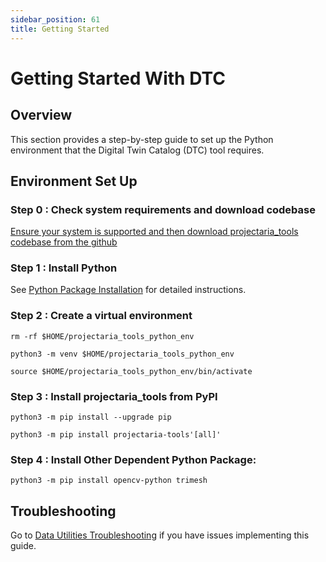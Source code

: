 ```yaml
---
sidebar_position: 61
title: Getting Started
---
```


# Getting Started With DTC

## Overview

This section provides a step-by-step guide to set up the Python environment that the Digital Twin Catalog (DTC) tool requires.

## Environment Set Up

### Step 0 : Check system requirements and download codebase

[Ensure your system is supported and then download projectaria_tools codebase from the github](/docs/data_utilities/installation/download_codebase.mdx)

### Step 1 : Install Python

See [Python Package Installation](/docs/data_utilities/installation/installation_python.mdx) for detailed instructions.

### Step 2 : Create a virtual environment

```
rm -rf $HOME/projectaria_tools_python_env

python3 -m venv $HOME/projectaria_tools_python_env

source $HOME/projectaria_tools_python_env/bin/activate
```

### Step 3 : Install projectaria_tools from PyPI

```
python3 -m pip install --upgrade pip

python3 -m pip install projectaria-tools'[all]'
```

### Step 4 : Install Other Dependent Python Package:
```
python3 -m pip install opencv-python trimesh
```

## Troubleshooting​
Go to [Data Utilities Troubleshooting](/docs/data_utilities/installation/troubleshooting.mdx) if you have issues implementing this guide.
